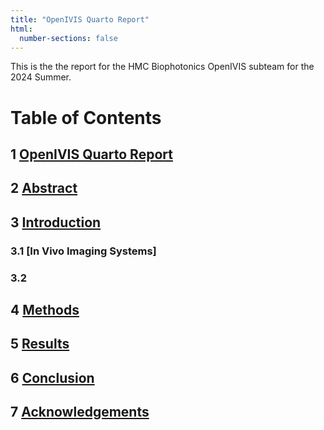 ```yaml
---
title: "OpenIVIS Quarto Report"
html:
  number-sections: false
---
```

This is the the report for the HMC Biophotonics OpenIVIS subteam for the 2024 Summer. 

# Table of Contents {.unnumbered}
## 1 [OpenIVIS Quarto Report](sections/abstract/abstract.qmd) {.unnumbered}
## 2 [Abstract](sections/abstract/abstract.qmd) {.unnumbered}
## 3 [Introduction](sections/introduction/introduction.qmd) {.unnumbered}
### 3.1 [In Vivo Imaging Systems] {.unnumbered}
### 3.2 {.unnumbered}
## 4 [Methods](sections/methods/methods.qmd) {.unnumbered}
## 5 [Results](sections/results/results.qmd) {.unnumbered}
## 6 [Conclusion](sections/conclusion/conclusion.qmd) {.unnumbered}
## 7 [Acknowledgements](sections/acknowledgements/acknowledgements.qmd) {.unnumbered}


